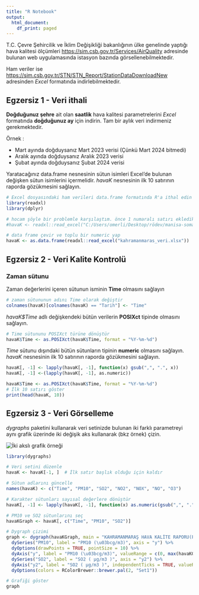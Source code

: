 ```yaml
---
title: "R Notebook"
output:
  html_document:
    df_print: paged
---
```


T.C. Çevre Şehircilik ve İklim Değişikliği bakanlığının ülke genelinde yaptığı hava kalitesi
ölçümleri [https://sim.csb.gov.tr/Services/AirQuality](https://sim.csb.gov.tr/Services/AirQuality) adresinde bulunan web uygulamasında istasyon bazında görsellenebilmektedir. 

Ham veriler ise [https://sim.csb.gov.tr/STN/STN_Report/StationDataDownloadNew](https://sim.csb.gov.tr/STN/STN_Report/StationDataDownloadNew) adresinden *Excel* formatında indirlebilmektedir. 

## Egzersiz 1 - Veri ithali

**Doğduğunuz şehre** ait olan **saatlik** hava kalitesi parametrelerini *Excel* formatında **doğduğunuz ay** için indirin. Tam bir aylık veri indirmeniz gerekmektedir.

Örnek :

- Mart ayında doğduysanız Mart 2023 verisi (Çünkü Mart 2024 bitmedi)
- Aralık ayında doğduysanız Aralık 2023 verisi
- Şubat ayında doğduysanız Şubat 2024 verisi

Yaratacağınız data.frame nesnesinin sütun isimleri Excel'de bulunan değişken sütun isimlerini içermelidir. *havaK* nesnesinin ilk 10 satırının raporda gözükmesini sağlayın.

```r
# Excel dosyasındaki ham verileri data.frame formatında R'a ithal edin
library(readxl)
library(dplyr)

# hocam şöyle bir problemle karşılaştım. önce 1 numaralı satırı ekledikten sonra excel verisinin yanına  na = "-" eklersem kod çalışıyor ama önce na yı eklersem çalışmıyor ve çözemedim
#havaK <- readxl::read_excel("C:/Users/omerli/Desktop/rödev/manisa-soma-veridetaylari.xlsx", na = "-")

# data frame çevir ve toplu bir numeric yap
havaK <- as.data.frame(readxl::read_excel("kahramanmaras_veri.xlsx"))
```


## Egzersiz 2 - Veri Kalite Kontrolü

### Zaman sütunu
Zaman değerlerini içeren sütunun isminin **Time** olmasını sağlayın
```r
# zaman sütununun adını Time olarak değiştir
colnames(havaK)[colnames(havaK) == "Tarih"] <- "Time"
```


*havaK$Time* adlı değişkendeki bütün verilerin **POSIXct** tipinde olmasını sağlayın. 

```r

# Time sütununu POSIXct türüne dönüştür
havaK$Time <- as.POSIXct(havaK$Time, format = "%Y-%m-%d")
```

*Time* sütunu dışındaki bütün sütunların tipinin **numeric** olmasını sağlayın. *havaK* nesnesinin ilk 10 satırının raporda gözükmesini sağlayın.

```r
havaK[, -1] <- lapply(havaK[, -1], function(x) gsub(",", ".", x))
havaK[, -1] <-(lapply(havaK[, -1], as.numeric))

havaK$Time <- as.POSIXct(havaK$Time, format = "%Y-%m-%d")
# İlk 10 satırı göster
print(head(havaK, 10))
```

## Egzersiz 3 - Veri Görselleme
*dygraphs* paketini kullanarak veri setinizde bulunan iki farklı parametreyi aynı grafik üzerinde iki değişik aks kullanarak (bkz örnek) çizin.

![](graphic_example.png "İki akslı grafik örneği")


```r
library(dygraphs)

# Veri setini düzenle
havaK <- havaK[-1, ]  # İlk satır başlık olduğu için kaldır

# Sütun adlarını güncelle
names(havaK) <- c("Time", "PM10", "SO2", "NO2", "NOX", "NO", "O3")

# Karakter sütunları sayısal değerlere dönüştür
havaK[, -1] <- lapply(havaK[, -1], function(x) as.numeric(gsub(",", ".", x)))

# PM10 ve SO2 sütunlarını seç
havaKGraph <- havaK[, c("Time", "PM10", "SO2")]

# Dygraph çizimi
graph <- dygraph(havaKGraph, main = "KAHRAMANMARAŞ HAVA KALİTE RAPORU(PM10-SO2)") %>%
  dySeries("PM10", label = "PM10 (\u03bcg/m3)", axis = "y") %>%
  dyOptions(drawPoints = TRUE, pointSize = 10) %>%
  dyAxis("y", label = "PM10 (\u03bcg/m3)", valueRange = c(0, max(havaKGraph$PM10) * 1.1)) %>%
  dySeries("SO2", label = "SO2 ( µg/m3 )", axis = "y2") %>%
  dyAxis("y2", label = "SO2 ( µg/m3 )", independentTicks = TRUE, valueRange = c(0, max(havaKGraph$SO2) * 1.1)) %>%
  dyOptions(colors = RColorBrewer::brewer.pal(2, "Set1"))

# Grafiği göster
graph



```

